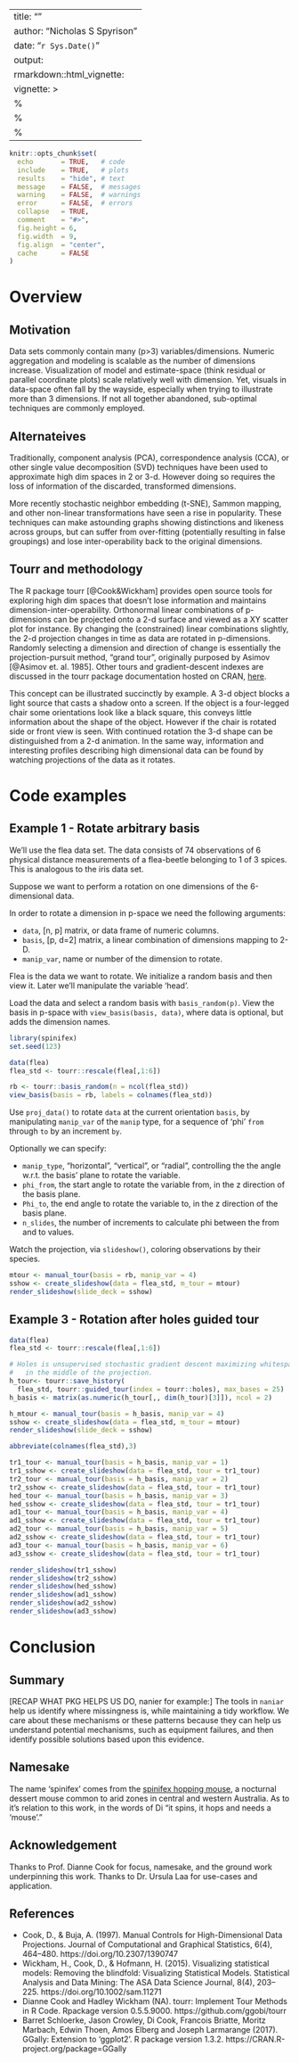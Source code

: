 ﻿---
title: ""
author: "Nicholas S Spyrison"
date: "`r Sys.Date()`"
output: 
  rmarkdown::html_vignette:
vignette: >
  %\VignetteIndexEntry{Vignette Title}
  %\VignetteEngine{knitr::rmarkdown}
  %\VignetteEncoding{UTF-8}
---
<!-- #EXAMPLE: https://github.com/njtierney/naniar/blob/master/vignettes/getting-started-w-naniar.Rmd -->
```r
knitr::opts_chunk$set(
  echo       = TRUE,   # code
  include    = TRUE,   # plots
  results    = "hide", # text
  message    = FALSE,  # messages
  warning    = FALSE,  # warnings
  error      = FALSE,  # errors
  collapse   = TRUE,
  comment    = "#>",
  fig.height = 6,
  fig.width  = 9,
  fig.align  = "center",
  cache      = FALSE
)
```

# Overview

## Motivation

Data sets commonly contain many (p>3) variables/dimensions. Numeric aggregation and modeling is scalable as the number of dimensions increase. Visualization of model and estimate-space (think residual or parallel coordinate plots) scale relatively well with dimension. Yet, visuals in data-space often fall by the wayside, especially when trying to illustrate more than 3 dimensions. If not all together abandoned, sub-optimal techniques are commonly employed.

## Alternateives

Traditionally, component analysis (PCA), correspondence analysis (CCA), or other single value decomposition (SVD) techniques have been used to approximate high dim spaces in 2 or 3-d. However doing so requires the loss of information of the discarded, transformed dimensions.

More recently stochastic neighbor embedding (t-SNE), Sammon mapping, and other non-linear transformations have seen a rise in popularity. These techniques can make astounding graphs showing distinctions and likeness across groups, but can suffer from over-fitting (potentially resulting in false groupings) and lose inter-operability back to the original dimensions.

## Tourr and methodology

The R package tourr [@Cook&Wickham] provides open source tools for exploring high dim spaces that doesn't lose information and maintains dimension-inter-operability. Orthonormal linear combinations of p-dimensions can be projected onto a 2-d surface and viewed as a XY scatter plot for instance. By changing the (constrained) linear combinations slightly, the 2-d projection changes in time as data are rotated in p-dimensions. Randomly selecting a dimension and direction of change is essentially the projection-pursuit method, "grand tour", originally purposed by Asimov [@Asimov et. al. 1985]. Other tours and gradient-descent indexes are discussed in the tourr package documentation hosted on CRAN, [here](https://cran.r-project.org/web/packages/tourr/tourr.pdf).

This concept can be illustrated succinctly by example. A 3-d object blocks a light source that casts a shadow onto a screen. If the object is a four-legged chair some orientations look like a black square, this conveys  little information about the shape of the object. However if the chair is rotated side or front view is seen. With continued rotation the 3-d shape can be distinguished from a 2-d animation. In the same way, information and interesting profiles describing high dimensional data can be found by watching projections of the data as it rotates.

# Code examples

## Example 1 - Rotate arbitrary basis

We'll use the flea data set. The data consists of 74 observations of 6 physical distance measurements of a flea-beetle belonging to 1 of 3 spices. This is analogous to the iris data set.

Suppose we want to perform a rotation on one dimensions of the 6-dimensional data.  

In order to rotate a dimension in p-space we need the following arguments: 

* `data`, [n, p] matrix, or data frame of numeric columns.
* `basis`, [p, d=2] matrix, a linear combination of dimensions mapping to 2-D.
* `manip_var`, name or number of the dimension to rotate.

Flea is the data we want to rotate. We initialize a random basis and then view it. Later we'll manipulate the variable 'head'.

Load the data and select a random basis with `basis_random(p)`. View the basis in p-space with `view_basis(basis, data)`, where data is optional, but adds the dimension names.

```r
library(spinifex)
set.seed(123)

data(flea)
flea_std <- tourr::rescale(flea[,1:6])

rb <- tourr::basis_random(n = ncol(flea_std))
view_basis(basis = rb, labels = colnames(flea_std))
```

<!-- I like to think of the basis as piece of paper that maps p dimension down to 2. The manipulation type (alternatively theta) is the angle of the on this basis plane between (1, 0) and the manipulation variable's vector in, our case we select 'head'. -->

<!-- In order to rotate the data object we effectively rotate this map. Imagine gluing the bottome of pen to the (0, 0) origin of the paper. By rotating the pen about the origin we rotate the whole paper.  -->

Use `proj_data()` to rotate `data` at the current orientation `basis`, by manipulating `manip_var` of the `manip` type, for a sequence of 'phi' `from` through `to` by an increment `by`.

Optionally we can specify:

* `manip_type`, "horizontal", "vertical", or "radial", controlling the the angle w.r.t. the basis' plane to rotate the variable.
* `phi_from`, the start angle to rotate the variable from, in the z direction of the basis plane.
* `Phi_to`, the end angle to rotate the variable to, in the z direction of the basis plane.
* `n_slides`, the number of increments to calculate phi between the from and to values.

Watch the projection, via `slideshow()`, coloring observations by their species.

```r
mtour <- manual_tour(basis = rb, manip_var = 4)
sshow <- create_slideshow(data = flea_std, m_tour = mtour)
render_slideshow(slide_deck = sshow)
```




<!-- ## Example 2 - Rotating a glyph map -->

<!-- ```{r} -->
<!-- #library(GGally) -->
<!-- # -->
<!-- #nasa <- nasa[nasa$date >= as.POSIXct("1998-01-01") & -->
<!-- #             nasa$lat >= 20 & -->
<!-- #             nasa$lat <= 40 & -->
<!-- #             nasa$long >= -80 & -->
<!-- #             nasa$long <= -60,  -->
<!-- #             ] #36 months of climate data.  -->
<!-- # -->
<!-- #temp.gly <- -->
<!-- #  GGally::glyphs(nasa, "long", "day", "lat", "surftemp", height = 2.5) -->
<!-- #glyph1 <- -->
<!-- #  ggplot(temp.gly, aes(gx, gy, group = gid)) + -->
<!-- #  GGally::add_ref_lines(temp.gly, color = "grey90") + -->
<!-- #  GGally::add_ref_boxes(temp.gly, color = "grey90") + -->
<!-- #  geom_path() + -->
<!-- #  theme_bw() + -->
<!-- #  labs(x = "", y = "") -->
<!-- # -->
<!-- #glyph1 -->
<!-- ``` -->


<!-- ```{r} -->
<!-- #data <- nasa[c("long", "day")] -->
<!-- #p <- ncol(data) -->
<!-- #r_basis <- create_random_basis(p = p)  -->
<!-- # -->
<!-- ###p=2 isn't working as z, will always be a linear combination of a 2x2 basis; -->
<!-- #create_manip_space goes back to 2x2 then can't perform manip_space %*%R -->
<!-- #spinifex::create_manip_space removes the new z. -->
<!-- #tourr::orthonormalise() does diag(2)||c(NaN, NaN) -->
<!-- #tourr error for p=2: Error in segments(adj(0), adj(0), adj(proj[, 1]), adj(proj[, 2]), col = "grey50") : cannot mix zero-length and non-zero-length coordinates -->

<!-- #### Do a horizontal rotation on day, changing a_2. -->
<!-- #proj_rday <- -->
<!-- #  proj_data( -->
<!-- #    data = data, -->
<!-- #    basis = r_basis, -->
<!-- #    manip_var = "day", -->
<!-- #    manip = "horizontal", -->
<!-- #    phi_from = 0, -->
<!-- #    phi_to = pi -->
<!-- #  ) -->
<!-- #slideshow(proj_rday) -->
<!-- # -->
<!-- #### Do a vertical rotation on surftemp, changing b_2. -->
<!-- #proj_rsurftemp <- -->
<!-- #  proj_data( -->
<!-- #    data = data, -->
<!-- #    basis = r_basis, -->
<!-- #    manip_var = "surftemp", -->
<!-- #    manip = "vertical", -->
<!-- #    phi_from = 0, -->
<!-- #    to = 1.88 -->
<!-- #  ) -->
<!-- #slideshow(proj_rsurftemp) -->
<!-- ``` -->



<!-- ```{r} -->
<!-- #nasa2 <- cbind( -->
<!-- #  nasa[c("long", "day", "lat", "surftemp")], -->
<!-- #  adj_day <- #x, rotated day -->
<!-- #    proj_rday$proj_data[which(proj$proj_data$index==max(proj$proj_data$index)), ],  -->
<!-- #  adj_surftemp <- #y, rotated surftemp -->
<!-- #    proj_rsurftemp$proj_data[which(proj$proj_data$index==max(proj$proj_data$index)), ]  -->
<!-- #) -->
<!-- # -->
<!-- #temp.gly2 <- -->
<!-- #  GGally::glyphs(nasa2, "long", "adj_day", "lat", "adj_surftemp", height = 2.5) -->
<!-- #glyph2 <- -->
<!-- #  ggplot(temp.gly2, ggplot2::aes(gx, gy, group = gid)) + -->
<!-- #  GGally::add_ref_lines(temp.gly, color = "grey90") + -->
<!-- #  GGally::add_ref_boxes(temp.gly, color = "grey90") + -->
<!-- #  geom_path() + -->
<!-- #  theme_bw() + -->
<!-- #  labs(x = "", y = "") -->
<!-- # -->
<!-- #gridExtra::grid.arrange(glyph1, glyph2, ncol=2) -->
<!-- ``` -->



## Example 3 - Rotation after holes guided tour

```r
data(flea)
flea_std <- tourr::rescale(flea[,1:6])

# Holes is unsupervised stochastic gradient descent maximizing whitespace 
#   in the middle of the projection.
h_tour<- tourr::save_history(
  flea_std, tourr::guided_tour(index = tourr::holes), max_bases = 25) 
h_basis <- matrix(as.numeric(h_tour[,, dim(h_tour)[3]]), ncol = 2)

h_mtour <- manual_tour(basis = h_basis, manip_var = 4)
sshow <- create_slideshow(data = flea_std, m_tour = mtour)
render_slideshow(slide_deck = sshow)
```

```r
abbreviate(colnames(flea_std),3)

tr1_tour <- manual_tour(basis = h_basis, manip_var = 1)
tr1_sshow <- create_slideshow(data = flea_std, tour = tr1_tour)
tr2_tour <- manual_tour(basis = h_basis, manip_var = 2)
tr2_sshow <- create_slideshow(data = flea_std, tour = tr1_tour)
hed_tour <- manual_tour(basis = h_basis, manip_var = 3)
hed_sshow <- create_slideshow(data = flea_std, tour = tr1_tour)
ad1_tour <- manual_tour(basis = h_basis, manip_var = 4)
ad1_sshow <- create_slideshow(data = flea_std, tour = tr1_tour)
ad2_tour <- manual_tour(basis = h_basis, manip_var = 5)
ad2_sshow <- create_slideshow(data = flea_std, tour = tr1_tour)
ad3_tour <- manual_tour(basis = h_basis, manip_var = 6)
ad3_sshow <- create_slideshow(data = flea_std, tour = tr1_tour)
```


```r
render_slideshow(tr1_sshow)
render_slideshow(tr2_sshow)
render_slideshow(hed_sshow)
render_slideshow(ad1_sshow)
render_slideshow(ad2_sshow)
render_slideshow(ad3_sshow)
```


# Conclusion

## Summary

[RECAP WHAT PKG HELPS US DO, nanier for example:]
The tools in `naniar` help us identify where missingness is, while maintaining a tidy workflow. We care about these mechanisms or these patterns because they can help us understand potential mechanisms, such as equipment failures, and then identify possible solutions based upon this evidence.

## Namesake 

The name 'spinifex' comes from the [spinifex hopping mouse](https://en.wikipedia.org/wiki/Spinifex_hopping_mouse), a nocturnal dessert mouse common to arid zones in central and western Australia. As to it's relation to this work, in the words of Di "it spins, it hops and needs a 'mouse'."


## Acknowledgement

Thanks to Prof. Dianne Cook for focus, namesake, and the ground work underpinning this work. Thanks to Dr. Ursula Laa for use-cases and application.

## References
<!-- Monash prefers APA -->
<!-- citation(package = "tourr") -->
<!-- citation(package = "GGally") -->
- Cook, D., & Buja, A. (1997). Manual Controls for High-Dimensional Data Projections. Journal of Computational and Graphical Statistics, 6(4), 464–480. https://doi.org/10.2307/1390747
- Wickham, H., Cook, D., & Hofmann, H. (2015). Visualizing statistical models: Removing the blindfold: Visualizing Statistical Models. Statistical Analysis and Data Mining: The ASA Data Science Journal, 8(4), 203–225. https://doi.org/10.1002/sam.11271
- Dianne Cook and Hadley Wickham (NA). tourr: Implement Tour Methods in R Code. Rpackage version 0.5.5.9000. https://github.com/ggobi/tourr
- Barret Schloerke, Jason Crowley, Di Cook, Francois Briatte, Moritz Marbach,
Edwin Thoen, Amos Elberg and Joseph Larmarange (2017). GGally: Extension to
'ggplot2'. R package version 1.3.2. https://CRAN.R-project.org/package=GGally




